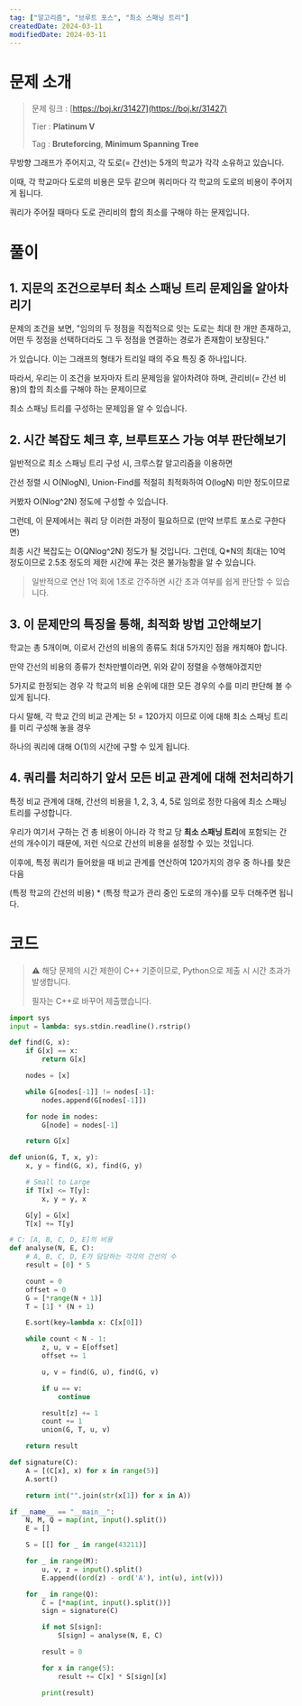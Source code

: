 ```yaml
---
tag: ["알고리즘", "브루트 포스", "최소 스패닝 트리"]
createdDate: 2024-03-11
modifiedDate: 2024-03-11
---
```


# 문제 소개

> 문제 링크 : [https://boj.kr/31427](https://boj.kr/31427)
>
> Tier : **Platinum V**
>
> Tag : **Bruteforcing**, **Minimum Spanning Tree**

무방향 그래프가 주어지고, 각 도로(= 간선)는 5개의 학교가 각각 소유하고 있습니다.

이때, 각 학교마다 도로의 비용은 모두 같으며 쿼리마다 각 학교의 도로의 비용이 주어지게 됩니다.

쿼리가 주어질 때마다 도로 관리비의 합의 최소를 구해야 하는 문제입니다.

# 풀이

## 1. 지문의 조건으로부터 최소 스패닝 트리 문제임을 알아차리기

문제의 조건을 보면, "임의의 두 정점을 직접적으로 잇는 도로는 최대 한 개만 존재하고, 어떤 두 정점을 선택하더라도 그 두 정점을 연결하는 경로가 존재함이 보장된다."

가 있습니다. 이는 그래프의 형태가 트리일 때의 주요 특징 중 하나입니다.

따라서, 우리는 이 조건을 보자마자 트리 문제임을 알아차려야 하며, 관리비(= 간선 비용)의 합의 최소를 구해야 하는 문제이므로

최소 스패닝 트리를 구성하는 문제임을 알 수 있습니다.

## 2. 시간 복잡도 체크 후, 브루트포스 가능 여부 판단해보기

일반적으로 최소 스패닝 트리 구성 시, 크루스칼 알고리즘을 이용하면

간선 정렬 시 O(NlogN), Union-Find를 적절히 최적화하여 O(logN) 미만 정도이므로

커봤자 O(Nlog^2N) 정도에 구성할 수 있습니다.

그런데, 이 문제에서는 쿼리 당 이러한 과정이 필요하므로 (만약 브루트 포스로 구한다면)

최종 시간 복잡도는 O(QNlog^2N) 정도가 될 것입니다. 그런데, Q\*N의 최대는 10억 정도이므로 2.5초 정도의 제한 시간에 푸는 것은 불가능함을 알 수 있습니다.

> 일반적으로 연산 1억 회에 1초로 간주하면 시간 초과 여부를 쉽게 판단할 수 있습니다.

## 3. 이 문제만의 특징을 통해, 최적화 방법 고안해보기

학교는 총 5개이며, 이로서 간선의 비용의 종류도 최대 5가지인 점을 캐치해야 합니다.

만약 간선의 비용의 종류가 천차만별이라면, 위와 같이 정렬을 수행해야겠지만

5가지로 한정되는 경우 각 학교의 비용 순위에 대한 모든 경우의 수를 미리 판단해 볼 수 있게 됩니다.

다시 말해, 각 학교 간의 비교 관계는 5! = 120가지 이므로 이에 대해 최소 스패닝 트리를 미리 구성해 놓을 경우

하나의 쿼리에 대해 O(1)의 시간에 구할 수 있게 됩니다.

## 4. 쿼리를 처리하기 앞서 모든 비교 관계에 대해 전처리하기

특정 비교 관계에 대해, 간선의 비용을 1, 2, 3, 4, 5로 임의로 정한 다음에 최소 스패닝 트리를 구성합니다.

우리가 여기서 구하는 건 총 비용이 아니라 각 학교 당 **최소 스패닝 트리**에 포함되는 간선의 개수이기 때문에, 저런 식으로 간선의 비용을 설정할 수 있는 것입니다.

이후에, 특정 쿼리가 들어왔을 때 비교 관계를 연산하여 120가지의 경우 중 하나를 찾은 다음

(특정 학교의 간선의 비용) \* (특정 학교가 관리 중인 도로의 개수)를 모두 더해주면 됩니다.

# 코드

> ⚠️ 해당 문제의 시간 제한이 C++ 기준이므로, Python으로 제출 시 시간 초과가 발생합니다.
>
> 필자는 C++로 바꾸어 제출했습니다.

```py solution.py
import sys
input = lambda: sys.stdin.readline().rstrip()

def find(G, x):
	if G[x] == x:
		return G[x]

	nodes = [x]

	while G[nodes[-1]] != nodes[-1]:
		nodes.append(G[nodes[-1]])

	for node in nodes:
		G[node] = nodes[-1]

	return G[x]

def union(G, T, x, y):
	x, y = find(G, x), find(G, y)

	# Small to Large
	if T[x] <= T[y]:
		x, y = y, x

	G[y] = G[x]
	T[x] += T[y]

# C: [A, B, C, D, E]의 비용
def analyse(N, E, C):
	# A, B, C, D, E가 담당하는 각각의 간선의 수
	result = [0] * 5

	count = 0
	offset = 0
	G = [*range(N + 1)]
	T = [1] * (N + 1)

	E.sort(key=lambda x: C[x[0]])

	while count < N - 1:
		z, u, v = E[offset]
		offset += 1

		u, v = find(G, u), find(G, v)

		if u == v:
			continue

		result[z] += 1
		count += 1
		union(G, T, u, v)

	return result

def signature(C):
	A = [(C[x], x) for x in range(5)]
	A.sort()

	return int("".join(str(x[1]) for x in A))

if __name__ == "__main__":
	N, M, Q = map(int, input().split())
	E = []

	S = [[] for _ in range(43211)]

	for _ in range(M):
		u, v, z = input().split()
		E.append((ord(z) - ord('A'), int(u), int(v)))

	for _ in range(Q):
		C = [*map(int, input().split())]
		sign = signature(C)

		if not S[sign]:
			S[sign] = analyse(N, E, C)

		result = 0

		for x in range(5):
			result += C[x] * S[sign][x]

		print(result)

```
